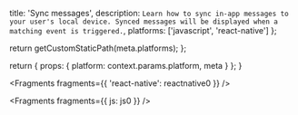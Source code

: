 
  title: 'Sync messages',
  description: `Learn how to sync in-app messages to your user's local device. Synced messages will be displayed when a matching event is triggered.`,
  platforms: ['javascript', 'react-native']
};

  return getCustomStaticPath(meta.platforms);
};

  return {
    props: {
      platform: context.params.platform,
      meta
    }
  };
}


<Fragments fragments={{ 'react-native': reactnative0 }} />


<Fragments fragments={{ js: js0 }} />
